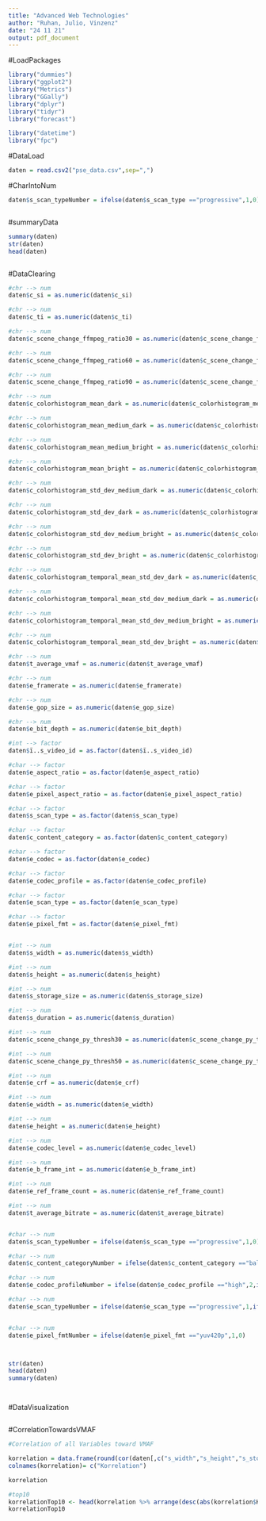 ```yaml
---
title: "Advanced Web Technologies"
author: "Ruhan, Julio, Vinzenz"
date: "24 11 21"
output: pdf_document
---
```



#LoadPackages
```r
library("dummies")
library("ggplot2")
library("Metrics")
library("GGally")
library("dplyr")
library("tidyr")
library("forecast")

library("datetime")
library("fpc")
```

#DataLoad
```r

daten = read.csv2("pse_data.csv",sep=",")

```

#CharIntoNum
```r

daten$s_scan_typeNumber = ifelse(daten$s_scan_type =="progressive",1,0)



```

#summaryData
```r

summary(daten)
str(daten)
head(daten)



```

#DataClearing
```r
#chr --> num 
daten$c_si = as.numeric(daten$c_si)

#chr --> num 
daten$c_ti = as.numeric(daten$c_ti)

#chr --> num 
daten$c_scene_change_ffmpeg_ratio30 = as.numeric(daten$c_scene_change_ffmpeg_ratio30)

#chr --> num 
daten$c_scene_change_ffmpeg_ratio60 = as.numeric(daten$c_scene_change_ffmpeg_ratio60)

#chr --> num 
daten$c_scene_change_ffmpeg_ratio90 = as.numeric(daten$c_scene_change_ffmpeg_ratio90)

#chr --> num 
daten$c_colorhistogram_mean_dark = as.numeric(daten$c_colorhistogram_mean_dark)

#chr --> num 
daten$c_colorhistogram_mean_medium_dark = as.numeric(daten$c_colorhistogram_mean_medium_dark)

#chr --> num 
daten$c_colorhistogram_mean_medium_bright = as.numeric(daten$c_colorhistogram_mean_medium_bright)

#chr --> num 
daten$c_colorhistogram_mean_bright = as.numeric(daten$c_colorhistogram_mean_bright)

#chr --> num 
daten$c_colorhistogram_std_dev_medium_dark = as.numeric(daten$c_colorhistogram_std_dev_medium_dark)

#chr --> num 
daten$c_colorhistogram_std_dev_dark = as.numeric(daten$c_colorhistogram_std_dev_dark)

#chr --> num 
daten$c_colorhistogram_std_dev_medium_bright = as.numeric(daten$c_colorhistogram_std_dev_medium_bright)

#chr --> num 
daten$c_colorhistogram_std_dev_bright = as.numeric(daten$c_colorhistogram_std_dev_bright)

#chr --> num 
daten$c_colorhistogram_temporal_mean_std_dev_dark = as.numeric(daten$c_colorhistogram_temporal_mean_std_dev_dark)

#chr --> num 
daten$c_colorhistogram_temporal_mean_std_dev_medium_dark = as.numeric(daten$c_colorhistogram_temporal_mean_std_dev_medium_dark)

#chr --> num 
daten$c_colorhistogram_temporal_mean_std_dev_medium_bright = as.numeric(daten$c_colorhistogram_temporal_mean_std_dev_medium_bright)

#chr --> num 
daten$c_colorhistogram_temporal_mean_std_dev_bright = as.numeric(daten$c_colorhistogram_temporal_mean_std_dev_bright)

#chr --> num
daten$t_average_vmaf = as.numeric(daten$t_average_vmaf)

#chr --> num 
daten$e_framerate = as.numeric(daten$e_framerate)

#chr --> num 
daten$e_gop_size = as.numeric(daten$e_gop_size)

#chr --> num 
daten$e_bit_depth = as.numeric(daten$e_bit_depth)

#int --> factor 
daten$ï..s_video_id = as.factor(daten$ï..s_video_id)

#char --> factor 
daten$e_aspect_ratio = as.factor(daten$e_aspect_ratio)

#char --> factor 
daten$e_pixel_aspect_ratio = as.factor(daten$e_pixel_aspect_ratio)

#char --> factor 
daten$s_scan_type = as.factor(daten$s_scan_type)

#char --> factor 
daten$c_content_category = as.factor(daten$c_content_category)

#char --> factor 
daten$e_codec = as.factor(daten$e_codec)

#char --> factor 
daten$e_codec_profile = as.factor(daten$e_codec_profile)

#char --> factor 
daten$e_scan_type = as.factor(daten$e_scan_type)

#char --> factor 
daten$e_pixel_fmt = as.factor(daten$e_pixel_fmt)


#int --> num
daten$s_width = as.numeric(daten$s_width)

#int --> num
daten$s_height = as.numeric(daten$s_height)

#int --> num
daten$s_storage_size = as.numeric(daten$s_storage_size)

#int --> num
daten$s_duration = as.numeric(daten$s_duration)

#int --> num
daten$c_scene_change_py_thresh30 = as.numeric(daten$c_scene_change_py_thresh30)

#int --> num
daten$c_scene_change_py_thresh50 = as.numeric(daten$c_scene_change_py_thresh50)

#int --> num
daten$e_crf = as.numeric(daten$e_crf)

#int --> num
daten$e_width = as.numeric(daten$e_width)

#int --> num
daten$e_height = as.numeric(daten$e_height)

#int --> num
daten$e_codec_level = as.numeric(daten$e_codec_level)

#int --> num
daten$e_b_frame_int = as.numeric(daten$e_b_frame_int)

#int --> num
daten$e_ref_frame_count = as.numeric(daten$e_ref_frame_count)

#int --> num
daten$t_average_bitrate = as.numeric(daten$t_average_bitrate)


#char --> num
daten$s_scan_typeNumber = ifelse(daten$s_scan_type =="progressive",1,0)

#char --> num
daten$c_content_categoryNumber = ifelse(daten$c_content_category =="ballplayer",1,ifelse(daten$c_content_category =="alp",2,ifelse(daten$c_content_category =="black widow",3,ifelse(daten$c_content_category =="breastplate",4,ifelse(daten$c_content_category =="bubble",5,ifelse(daten$c_content_category =="cliff",6,ifelse(daten$c_content_category =="comic book",7,ifelse(daten$c_content_category =="crutch",8,ifelse(daten$c_content_category =="dogsled",9,ifelse(daten$c_content_category =="fountain",10,ifelse(daten$c_content_category =="geyser",11,ifelse(daten$c_content_category =="grille",12,ifelse(daten$c_content_category =="lawn mower",13,ifelse(daten$c_content_category =="maypole",14,ifelse(daten$c_content_category =="parachute",15,ifelse(daten$c_content_category =="pier",16,ifelse(daten$c_content_category =="shopping cart",17,ifelse(daten$c_content_category =="ski",18,ifelse(daten$c_content_category =="spider web",19,ifelse(daten$c_content_category =="sports car",20,ifelse(daten$c_content_category =="spotlight",21,ifelse(daten$c_content_category =="swing",22,ifelse(daten$c_content_category =="tile roof",23,ifelse(daten$c_content_category =="trimaran",24,0))))))))))))))))))))))))

#char --> num
daten$e_codec_profileNumber = ifelse(daten$e_codec_profile =="high",2,ifelse(daten$e_codec_profile =="main",1,0))

#char --> num
daten$e_scan_typeNumber = ifelse(daten$e_scan_type =="progressive",1,ifelse(daten$e_scan_type =="interlaced",2,0))


#char --> num
daten$e_pixel_fmtNumber = ifelse(daten$e_pixel_fmt =="yuv420p",1,0)



str(daten)
head(daten)
summary(daten)




```

#DataVisualization
```r



```

#CorrelationTowardsVMAF
```r

#Correlation of all Variables toward VMAF

korrelation = data.frame(round(cor(daten[,c("s_width","s_height","s_storage_size","s_duration","c_si","c_ti","c_scene_change_ffmpeg_ratio30","c_scene_change_ffmpeg_ratio60","c_scene_change_ffmpeg_ratio90","c_scene_change_py_thresh30","c_scene_change_py_thresh50","c_colorhistogram_mean_dark","c_colorhistogram_mean_medium_dark","c_colorhistogram_mean_medium_bright","c_colorhistogram_mean_bright","c_colorhistogram_std_dev_dark","c_colorhistogram_std_dev_medium_dark","c_colorhistogram_std_dev_medium_bright","c_colorhistogram_std_dev_bright","c_colorhistogram_temporal_mean_std_dev_dark","c_colorhistogram_temporal_mean_std_dev_medium_dark","c_colorhistogram_temporal_mean_std_dev_medium_bright","c_colorhistogram_temporal_mean_std_dev_bright","e_crf","e_width","e_height","e_codec_level","e_framerate","e_gop_size","e_b_frame_int","e_ref_frame_count","e_bit_depth","t_average_bitrate","s_scan_typeNumber","c_content_categoryNumber","e_codec_profileNumber","e_scan_typeNumber")],daten$t_average_vmaf,use="complete.obs"),3))
colnames(korrelation)= c("Korrelation")

korrelation

#top10
korrelationTop10 <- head(korrelation %>% arrange(desc(abs(korrelation$Korrelation))),10)
korrelationTop10

```


```r



```

```r



```


```r



```






